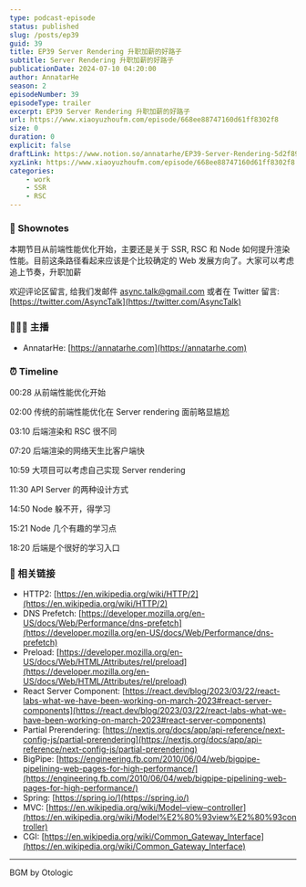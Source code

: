 ```yaml
---
type: podcast-episode
status: published
slug: /posts/ep39
guid: 39
title: EP39 Server Rendering 升职加薪的好路子
subtitle: Server Rendering 升职加薪的好路子
publicationDate: 2024-07-10 04:20:00
author: AnnatarHe
season: 2
episodeNumber: 39
episodeType: trailer
excerpt: EP39 Server Rendering 升职加薪的好路子
url: https://www.xiaoyuzhoufm.com/episode/668ee88747160d61ff8302f8
size: 0
duration: 0
explicit: false
draftLink: https://www.notion.so/annatarhe/EP39-Server-Rendering-5d2f894392124828a971afe2c7957f42?pvs=4
xyzLink: https://www.xiaoyuzhoufm.com/episode/668ee88747160d61ff8302f8
categories:
    - work
    - SSR
    - RSC
---
```


### 📕 Shownotes

本期节目从前端性能优化开始，主要还是关于 SSR, RSC 和 Node 如何提升渲染性能。目前这条路径看起来应该是个比较确定的 Web 发展方向了。大家可以考虑追上节奏，升职加薪

欢迎评论区留言, 给我们发邮件 [async.talk@gmail.com](mailto:async.talk@gmail.com) 或者在 Twitter 留言: [https://twitter.com/AsyncTalk](https://twitter.com/AsyncTalk)

### 👨‍👨‍👦 主播

- AnnatarHe: [https://annatarhe.com](https://annatarhe.com)

### ⏰ Timeline

00:28 从前端性能优化开始

02:00 传统的前端性能优化在 Server rendering 面前略显尴尬

03:10 后端渲染和 RSC 很不同

07:20 后端渲染的网络天生比客户端快

10:59 大项目可以考虑自己实现 Server rendering

11:30 API Server 的两种设计方式

14:50 Node 躲不开，得学习

15:21 Node 几个有趣的学习点

18:20 后端是个很好的学习入口

### 🔗 相关链接

- HTTP2: [https://en.wikipedia.org/wiki/HTTP/2](https://en.wikipedia.org/wiki/HTTP/2)
- DNS Prefetch: [https://developer.mozilla.org/en-US/docs/Web/Performance/dns-prefetch](https://developer.mozilla.org/en-US/docs/Web/Performance/dns-prefetch)
- Preload: [https://developer.mozilla.org/en-US/docs/Web/HTML/Attributes/rel/preload](https://developer.mozilla.org/en-US/docs/Web/HTML/Attributes/rel/preload)
- React Server Component: [https://react.dev/blog/2023/03/22/react-labs-what-we-have-been-working-on-march-2023#react-server-components](https://react.dev/blog/2023/03/22/react-labs-what-we-have-been-working-on-march-2023#react-server-components)
- Partial Prerendering: [https://nextjs.org/docs/app/api-reference/next-config-js/partial-prerendering](https://nextjs.org/docs/app/api-reference/next-config-js/partial-prerendering)
- BigPipe: [https://engineering.fb.com/2010/06/04/web/bigpipe-pipelining-web-pages-for-high-performance/](https://engineering.fb.com/2010/06/04/web/bigpipe-pipelining-web-pages-for-high-performance/)
- Spring: [https://spring.io/](https://spring.io/)
- MVC: [https://en.wikipedia.org/wiki/Model–view–controller](https://en.wikipedia.org/wiki/Model%E2%80%93view%E2%80%93controller)
- CGI: [https://en.wikipedia.org/wiki/Common_Gateway_Interface](https://en.wikipedia.org/wiki/Common_Gateway_Interface)

--------

BGM by Otologic
